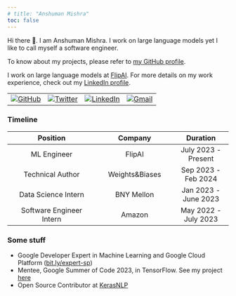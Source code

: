 ```yaml
---
# title: "Anshuman Mishra"
toc: false
---
```


Hi there 👋. I am Anshuman Mishra. I work on large language models yet I like to call myself a software engineer.

<!-- 
<center>
<img src="assets/images/pic_5.jpeg" style="width: 350px; height: 350px; border-radius: 50%;" />
</center> -->



To know about my projects, please refer to [my GitHub profile](https://github.com/kanpuriyanawab). 

I work on large language models at [FlipAI](https://flip.ai). For more details on my work experience, check out my [LinkedIn profile](https://www.linkedin.com/in/kanpuriyanawab/).

<table>
  <tr>
    <td><a href="https://github.com/kanpuriyanawab"><img src="https://img.shields.io/github/followers/kanpuriyanawab.svg?label=GitHub&style=social" alt="GitHub"></a></td>
    <td><a href="https://twitter.com/kanpuriyanawab"><img src="https://img.shields.io/twitter/follow/kanpuriyanawab?label=Twitter&style=social" alt="Twitter"></a></td>
    <td><a href="https://www.linkedin.com/in/kanpuriyanawab"><img src="https://img.shields.io/badge/LinkedIn--_.svg?style=social&logo=linkedin" alt="LinkedIn"></a></td>
    <td><a href="mailto:shivanshuman021@gmail.com"><img src="https://img.shields.io/badge/Gmail--_.svg?style=social&logo=gmail" alt="Gmail"></a></td>
  </tr>
</table>

### Timeline

| Position                               | Company                           | Duration                |
|:--------------------------------------:|:---------------------------------:|:-----------------------:|
| ML Engineer              | FlipAI                  | July 2023 - Present     |
| Technical Author   | Weights&Biases                            | Sep 2023 - Feb 2024|
| Data Science Intern   | BNY Mellon                            | Jan 2023 - June 2023|
| Software Engineer Intern    | Amazon                     | May 2022 - July 2023   |

### Some stuff

* Google Developer Expert in Machine Learning and Google Cloud Platform ([bit.ly/expert-sp](https://bit.ly/expert-sp))
* Mentee, Google Summer of Code 2023, in TensorFlow. See my project [here](https://summerofcode.withgoogle.com/archive/2023/projects/X4GwVWLu)
* Open Source Contributor at [KerasNLP](https://github.com/keras-team/keras-nlp/)


